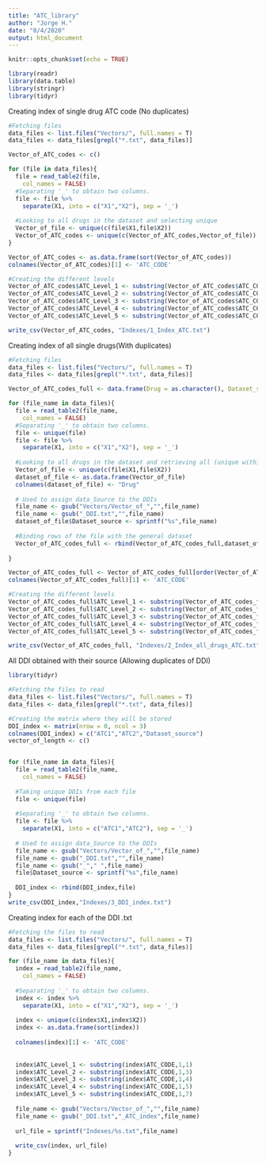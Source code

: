 ---
title: "ATC_library"
author: "Jorge H."
date: "8/4/2020"
output: html_document
---

```{r setup, include=FALSE}
knitr::opts_chunk$set(echo = TRUE)
```

```{r}
library(readr)
library(data.table)
library(stringr)
library(tidyr)
```

Creating index of single drug ATC code (No duplicates)
```{r}
#Fetching files
data_files <- list.files("Vectors/", full.names = T)
data_files <- data_files[grepl("*.txt", data_files)]

Vector_of_ATC_codes <- c()

for (file in data_files){
  file = read_table2(file, 
    col_names = FALSE)
  #Separating '_' to obtain two columns.
  file <- file %>%
    separate(X1, into = c("X1","X2"), sep = '_')  
  
  #Looking to all drugs in the dataset and selecting unique
  Vector_of_file <- unique(c(file$X1,file$X2))
  Vector_of_ATC_codes <- unique(c(Vector_of_ATC_codes,Vector_of_file))
}

Vector_of_ATC_codes <- as.data.frame(sort(Vector_of_ATC_codes))
colnames(Vector_of_ATC_codes)[1] <- 'ATC_CODE'

#Creating the different levels
Vector_of_ATC_codes$ATC_Level_1 <- substring(Vector_of_ATC_codes$ATC_CODE,1,1)
Vector_of_ATC_codes$ATC_Level_2 <- substring(Vector_of_ATC_codes$ATC_CODE,1,3)
Vector_of_ATC_codes$ATC_Level_3 <- substring(Vector_of_ATC_codes$ATC_CODE,1,4)
Vector_of_ATC_codes$ATC_Level_4 <- substring(Vector_of_ATC_codes$ATC_CODE,1,5)
Vector_of_ATC_codes$ATC_Level_5 <- substring(Vector_of_ATC_codes$ATC_CODE,1,7)

write_csv(Vector_of_ATC_codes, "Indexes/1_Index_ATC.txt")
```



Creating index of all single drugs(With duplicates) 
```{r}
#Fetching files
data_files <- list.files("Vectors/", full.names = T)
data_files <- data_files[grepl("*.txt", data_files)]

Vector_of_ATC_codes_full <- data.frame(Drug = as.character(), Dataset_source = as.character() )

for (file_name in data_files){
  file = read_table2(file_name, 
    col_names = FALSE)
  #Separating '_' to obtain two columns.
  file <- unique(file)
  file <- file %>%
    separate(X1, into = c("X1","X2"), sep = '_')  
  
  #Looking to all drugs in the dataset and retrieving all (unique within each database but duplicated indicating to which database it belongs)
  Vector_of_file <- unique(c(file$X1,file$X2))
  dataset_of_file <- as.data.frame(Vector_of_file)
  colnames(dataset_of_file) <- "Drug"
  
  # Used to assign data_Source to the DDIs
  file_name <- gsub("Vectors/Vector_of_","",file_name)
  file_name <- gsub("_DDI.txt","",file_name)
  dataset_of_file$Dataset_source <- sprintf("%s",file_name)
  
  #Binding rows of the file with the general dataset
  Vector_of_ATC_codes_full <- rbind(Vector_of_ATC_codes_full,dataset_of_file)
  
}

Vector_of_ATC_codes_full <- Vector_of_ATC_codes_full[order(Vector_of_ATC_codes_full$Drug),]
colnames(Vector_of_ATC_codes_full)[1] <- 'ATC_CODE'

#Creating the different levels
Vector_of_ATC_codes_full$ATC_Level_1 <- substring(Vector_of_ATC_codes_full$ATC_CODE,1,1)
Vector_of_ATC_codes_full$ATC_Level_2 <- substring(Vector_of_ATC_codes_full$ATC_CODE,1,3)
Vector_of_ATC_codes_full$ATC_Level_3 <- substring(Vector_of_ATC_codes_full$ATC_CODE,1,4)
Vector_of_ATC_codes_full$ATC_Level_4 <- substring(Vector_of_ATC_codes_full$ATC_CODE,1,5)
Vector_of_ATC_codes_full$ATC_Level_5 <- substring(Vector_of_ATC_codes_full$ATC_CODE,1,7)

write_csv(Vector_of_ATC_codes_full, "Indexes/2_Index_all_drugs_ATC.txt")
```


All DDI obtained with their source (Allowing duplicates of DDI)
```{r}
library(tidyr)

#Fetching the files to read
data_files <- list.files("Vectors/", full.names = T)
data_files <- data_files[grepl("*.txt", data_files)]

#Creating the matrix where they will be stored
DDI_index <- matrix(nrow = 0, ncol = 3)
colnames(DDI_index) = c("ATC1","ATC2","Dataset_source")
vector_of_length <- c()


for (file_name in data_files){
  file = read_table2(file_name, 
    col_names = FALSE)
  
  #Taking unique DDIs from each file
  file <- unique(file)
  
  #Separating '_' to obtain two columns.
  file <- file %>%
    separate(X1, into = c("ATC1","ATC2"), sep = '_')
  
  # Used to assign data_Source to the DDIs
  file_name <- gsub("Vectors/Vector_of_","",file_name)
  file_name <- gsub("_DDI.txt","",file_name)
  file_name <- gsub("_"," ",file_name)
  file$Dataset_source <- sprintf("%s",file_name)
  
  DDI_index <- rbind(DDI_index,file)
}
write_csv(DDI_index,"Indexes/3_DDI_index.txt")
```



Creating index for each of the DDI .txt
```{r}
#Fetching the files to read
data_files <- list.files("Vectors/", full.names = T)
data_files <- data_files[grepl("*.txt", data_files)]

for (file_name in data_files){
  index = read_table2(file_name, 
    col_names = FALSE)
  
  #Separating '_' to obtain two columns.
  index <- index %>%
    separate(X1, into = c("X1","X2"), sep = '_')
  
  index <- unique(c(index$X1,index$X2))
  index <- as.data.frame(sort(index))
  
  colnames(index)[1] <- 'ATC_CODE'
  
  
  index$ATC_Level_1 <- substring(index$ATC_CODE,1,1)
  index$ATC_Level_2 <- substring(index$ATC_CODE,1,3)
  index$ATC_Level_3 <- substring(index$ATC_CODE,1,4)
  index$ATC_Level_4 <- substring(index$ATC_CODE,1,5)
  index$ATC_Level_5 <- substring(index$ATC_CODE,1,7)
  
  file_name <- gsub("Vectors/Vector_of_","",file_name)
  file_name <- gsub("_DDI.txt","_ATC_index",file_name)
  
  url_file = sprintf("Indexes/%s.txt",file_name)
  
  write_csv(index, url_file)
}
```



